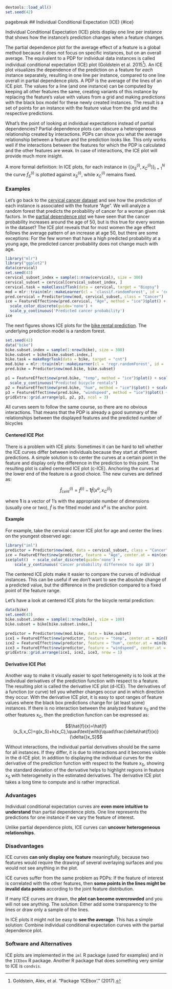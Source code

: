 ```r
devtools::load_all()
set.seed(42)
```

{pagebreak}

## Individual Conditional Expectation (ICE) {#ice}

Individual Conditional Expectation (ICE) plots display one line per instance that shows how the instance's prediction changes when a feature changes. 

The partial dependence plot for the average effect of a feature is a global method because it does not focus on specific instances, but on an overall average.
The equivalent to a PDP for individual data instances is called individual conditional expectation (ICE) plot (Goldstein et al. 2015[^Goldstein2015]).
An ICE plot visualizes the dependence of the prediction on a feature for *each* instance separately, resulting in one line per instance, compared to one line overall in partial dependence plots.
A PDP is the average of the lines of an ICE plot.
The values for a line (and one instance) can be computed by keeping all other features the same, creating variants of this instance by replacing the feature's value with values from a grid and making predictions with the black box model for these newly created instances.
The result is a set of points for an instance with the feature value from the grid and the respective predictions.

What's the point of looking at individual expectations instead of partial dependencies?
Partial dependence plots can obscure a heterogeneous relationship created by interactions.
PDPs can show you what the average relationship between a feature and the prediction looks like.
This only works well if the interactions between the features for which the PDP is calculated and the other features are weak.
In case of interactions, the ICE plot will provide much more insight.

A more formal definition:
In ICE plots, for each instance in $\{(x_{S}^{(i)},x_{C}^{(i)})\}_{i=1}^N$ the curve $\hat{f}_S^{(i)}$ is plotted against $x^{(i)}_{S}$, while $x^{(i)}_{C}$ remains  fixed.

### Examples

Let's go back to the [cervical cancer dataset](#cervical) and see how the prediction of each instance is associated with the feature "Age".
We will analyze a random forest that predicts the probability of cancer for a woman given risk factors.
In the [partial dependence plot](#pdp) we have seen that the cancer probability increases around the age of 50, but is this true for every woman in the dataset?
The ICE plot reveals that for most women the age effect follows the average pattern of an increase at age 50, but there are some exceptions:
For the few women that have a high predicted probability at a young age, the predicted cancer probability does not change much with age.

```r
library("mlr")
library("ggplot2")
data(cervical)
set.seed(43)
cervical_subset_index = sample(1:nrow(cervical), size = 300)
cervical_subset = cervical[cervical_subset_index, ]
cervical.task = makeClassifTask(data = cervical, target = "Biopsy")
mod = mlr::train(mlr::makeLearner(cl = 'classif.randomForest', id = 'cervical-rf', predict.type = 'prob'), cervical.task)
pred.cervical = Predictor$new(mod, cervical_subset, class = "Cancer")
ice = FeatureEffect$new(pred.cervical, "Age", method = "ice")$plot() + 
  scale_color_discrete(guide='none') + 
  scale_y_continuous('Predicted cancer probability')
ice
```

The next figures shows ICE plots for the [bike rental prediction](#bike-data).
The underlying prediction model is a random forest.

```r
set.seed(42)
data("bike")
bike.subset.index = sample(1:nrow(bike), size = 300)
bike.subset = bike[bike.subset.index,]
bike.task = makeRegrTask(data = bike, target = "cnt")
mod.bike = mlr::train(mlr::makeLearner(cl = 'regr.randomForest', id = 'bike-rf'), bike.task)
pred.bike = Predictor$new(mod.bike, bike.subset)

p1 = FeatureEffect$new(pred.bike, "temp", method = "ice")$plot() + scale_x_continuous("Temperature") + 
  scale_y_continuous("Predicted bicycle rentals")
p2 = FeatureEffect$new(pred.bike, "hum", method = "ice")$plot() + scale_x_continuous("Humidity") + scale_y_continuous("")
p3 = FeatureEffect$new(pred.bike, "windspeed", method = "ice")$plot() + scale_x_continuous("Windspeed")+ scale_y_continuous("")
gridExtra::grid.arrange(p1, p2, p3, ncol = 3)
```

All curves seem to follow the same course, so there are no obvious interactions.
That means that the PDP is already a good summary of the relationships between the displayed features and the predicted number of bicycles

#### Centered ICE Plot

There is a problem with ICE plots:
Sometimes it can be hard to tell whether the ICE curves differ between individuals because they start at different predictions.
A simple solution is to center the curves at a certain point in the feature and  display only the difference in the prediction to this point.
The resulting plot is called centered ICE plot (c-ICE).
Anchoring the curves at the lower end of the feature is a good choice.
The new curves are defined as:

$$\hat{f}_{cent}^{(i)}=\hat{f}^{(i)}-\mathbf{1}\hat{f}(x^{a},x^{(i)}_{C})$$

where $\mathbf{1}$ is a vector of 1's with the appropriate number of dimensions (usually one or two), $\hat{f}$ is the fitted model and x^a^ is the anchor point.

#### Example

For example, take the cervical cancer ICE plot for age and center the lines on the youngest observed age:

```r
library("iml")
predictor = Predictor$new(mod, data = cervical_subset, class = "Cancer")
ice = FeatureEffect$new(predictor, feature = "Age", center.at = min(cervical_subset$Age), method = "pdp+ice")
ice$plot()  + scale_color_discrete(guide='none') +
    scale_y_continuous('Cancer probability difference to age 18')
```

The centered ICE plots make it easier to compare the curves of individual instances.
This can be useful if we don't want to see the absolute change of a predicted value, but the difference in the prediction compared to a fixed point of the feature range.

Let's have a look at centered ICE plots for the bicycle rental prediction:

```r
data(bike)
set.seed(43)
bike.subset.index = sample(1:nrow(bike), size = 100)
bike.subset = bike[bike.subset.index,]

predictor = Predictor$new(mod.bike, data = bike.subset)
ice1 = FeatureEffect$new(predictor, feature = "temp", center.at = min(bike$temp), method = "pdp+ice")$plot() 
ice2 = FeatureEffect$new(predictor, feature = "hum", center.at = min(bike$hum), method = "pdp+ice")$plot() 
ice3 = FeatureEffect$new(predictor, feature = "windspeed", center.at = min(bike$windspeed), method = "pdp+ice")$plot() 
gridExtra::grid.arrange(ice1, ice2, ice3, nrow = 1)
```

#### Derivative ICE Plot

Another way to make it visually easier to spot heterogeneity is to look at the individual derivatives of the prediction function with respect to a feature.
The resulting plot is called the derivative ICE plot (d-ICE).
The derivatives of a function (or curve) tell you whether changes occur and in which direction they occur.
With the derivative ICE plot, it is easy to spot ranges of feature values where the black box predictions change for (at least some) instances.
If there is no interaction between the analyzed feature x~S~ and the other features x~C~, then the prediction function can be expressed as:

$$\hat{f}(x)=\hat{f}(x_S,x_C)=g(x_S)+h(x_C),\quad\text{with}\quad\frac{\delta\hat{f}(x)}{\delta{}x_S}$$

Without interactions, the individual partial derivatives should be the same for all instances.
If they differ, it is due to interactions and it becomes visible in the d-ICE plot.
In addition to displaying the individual curves for the derivative of the prediction function with respect to the feature x~S~, showing the standard deviation of the derivative helps to highlight regions in feature x~S~ with heterogeneity in the estimated derivatives.
The derivative ICE plot takes a long time to compute and is rather impractical.


### Advantages

Individual conditional expectation curves are **even more intuitive to understand** than partial dependence plots.
One line represents the predictions for one instance if we vary the feature of interest. 

Unlike partial dependence plots, ICE curves can **uncover heterogeneous relationships**.

### Disadvantages 

ICE curves **can only display one feature** meaningfully, because two features would require the drawing of several overlaying surfaces and you would not see anything in the plot.

ICE curves suffer from the same problem as PDPs: 
If the feature of interest is correlated with the other features, then **some points in the lines might be invalid data points** according to the joint feature distribution. 

If many ICE curves are drawn, the **plot can become overcrowded** and you will not see anything. 
The solution: Either add some transparency to the lines or draw only a sample of the lines.

In ICE plots it might not be easy to **see the average**. 
This has a simple solution:
Combine individual conditional expectation curves with the partial dependence plot.

### Software and Alternatives

ICE plots are implemented in the `iml` R package (used for examples) and in the `ICEbox` R package.
Another R package that does something very similar to ICE is `condvis`.



[^Goldstein2015]: Goldstein, Alex, et al. "Package ‘ICEbox’." (2017).